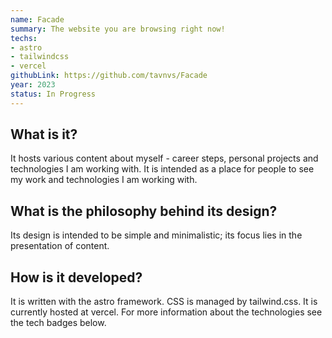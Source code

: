 ```yaml
---
name: Facade
summary: The website you are browsing right now!
techs:
- astro
- tailwindcss
- vercel
githubLink: https://github.com/tavnvs/Facade
year: 2023
status: In Progress
---
```

## What is it?
It hosts various content about myself - career steps, personal projects and technologies I am working with. It is intended as a place for people to see my work and technologies I am working with.

## What is the philosophy behind its design?
Its design is intended to be simple and minimalistic; its focus lies in the presentation of content.

## How is it developed?
It is written with the astro framework. CSS is managed by tailwind.css. It is currently hosted at vercel. For more information about the technologies see the tech badges below.
